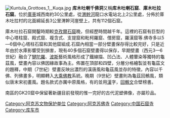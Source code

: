 {{unreferenced|time=2010-06-22T06:56:07+00:00}}
[[File:Kuntula_Grottoes_1,_Kuqa.jpg|thumb]]
'''库木吐喇千佛洞'''又稱'''库木吐喇石窟'''、'''庫木吐拉石窟'''。位於[[库车市|庫車]]城西南約30公里處，從[[渭幹河|渭幹河]]龍口水電站北上2公里處，分佈於庫木吐拉村的北面綿延長3公里渭幹河崖壁上，共有112個石窟。

庫木吐拉石窟開鑿時期較[[克孜爾石窟|克孜爾石窟]]晚，但經歷時間越千年。這裡的石窟有巨型的中心塔柱窟、殿式窟、複含式、支提窟和毗柯羅窟、僧房窟，羅漢窟等.佛寺多以5—6個中心塔柱石窟和其他窟組成.石窟內相當一部分壁畫保存得比較完好，只是近年由於水庫影響受到損害，現有40多個石窟壁畫得以保存，早期壁畫（西元3—6世紀）融合了[[犍陀羅|犍陀羅]]、[[波斯|波斯]]藝術風格形成了鐵線描、凹凸法、人體暈染等獨特的龜茲風，壁畫內容以佛因緣故事為主。佈置在頂部和四壁，分層分格繪製並有龜茲文的題釋，中期（7世紀）壁畫反映出濃烈的漢唐風和龜茲風並存的特徵，內容以千佛、列佛畫多，明顯轉入[[大乘佛教|大乘佛教]]系統。晚期（9世紀）壁畫則為龜茲回鶻風，類似唐末宋初畫風。題名款式亦厲中原風格，有的並用[[漢|漢]]字，[[回鶻文|回鶻文]]合壁榜書。

南區的GK20窟中保留著新疆目前發現的惟一完好的古代泥塑佛像，亦屬珍品。

{{新疆全国重点文物保护单位}}

{{DEFAULTSORT:K}}
[[Category:阿克苏文物保护单位|Category:阿克苏文物保护单位]]
[[Category:阿克苏佛寺|Category:阿克苏佛寺]]
[[Category:中国石窟寺|Category:中国石窟寺]]
[[Category:库车市|Category:库车市]]
